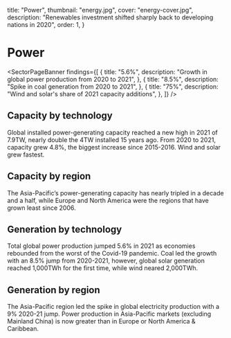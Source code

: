   title: "Power",
  thumbnail: "energy.jpg",
  cover: "energy-cover.jpg",
  description:
    "Renewables investment shifted sharply back to developing nations in 2020",
  order: 1,
}



# Power

<SectorPageBanner
  findings={[
    {
      title: "5.6%",
      description: "Growth in global power production from 2020 to 2021",
    },
    {
      title: "8.5%",
      description: "Spike in coal generation from 2020 to 2021",
    },
    {
      title: "75%",
      description: "Wind and solar's share of 2021 capacity additions",
    },
  ]}
/>

## Capacity by technology

Global installed power-generating capacity reached a new high in 2021 of 7.9TW, nearly double the 4TW installed 15 years ago. From 2020 to 2021, capacity grew 4.8%, the biggest increase since 2015-2016. Wind and solar grew fastest.

<AreaChart
  indicator="Capacity by technology"
  unit="GW"
  src="/power/capacity_by_technology.csv"
  precision={1}
/>

## Capacity by region

The Asia-Pacific’s power-generating capacity has nearly tripled in a decade and a half, while Europe and North America were the regions that have grown least since 2006.

<AreaChart
  indicator="Capacity by region"
  unit="GW"
  src="/power/capacity_by_region.csv"
  precision={1}
  chartNotes="'Unknown' represents capacity that could not be attributed to a specific region."
/>

## Generation by technology

Total global power production jumped 5.6% in 2021 as economies rebounded from the worst of the Covid-19 pandemic. Coal led the growth with an 8.5% jump from 2020-2021, however, global solar generation reached 1,000TWh for the first time, while wind neared 2,000TWh.

<AreaChart
  indicator="Generation by technology"
  unit="GWh"
  src="/power/generation_by_technology.csv"
  precision={1}
/>

## Generation by region

The Asia-Pacific region led the spike in global electricity production with a 9% 2020-21 jump. Power production in Asia-Pacific markets (excluding Mainland China) is now greater than in Europe or North America & Caribbean.

<AreaChart
  indicator="Generation by region"
  unit="GWh"
  src="/power/generation_by_region.csv"
  precision={1}
/>
